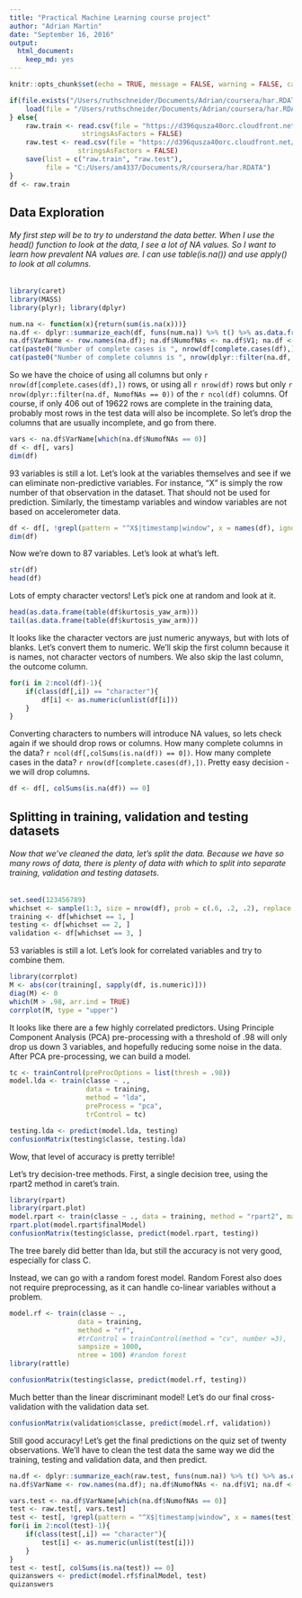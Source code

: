 ```yaml
---
title: "Practical Machine Learning course project"
author: "Adrian Martin"
date: "September 16, 2016"
output: 
  html_document: 
    keep_md: yes
---
```


```r
knitr::opts_chunk$set(echo = TRUE, message = FALSE, warning = FALSE, cache = TRUE)
```



```r

if(file.exists("/Users/ruthschneider/Documents/Adrian/coursera/har.RDATA")){
    load(file = "/Users/ruthschneider/Documents/Adrian/coursera/har.RDATA", verbose = FALSE)
} else{
    raw.train <- read.csv(file = "https://d396qusza40orc.cloudfront.net/predmachlearn/pml-training.csv",
                  stringsAsFactors = FALSE)
    raw.test <- read.csv(file = "https://d396qusza40orc.cloudfront.net/predmachlearn/pml-testing.csv",
                 stringsAsFactors = FALSE)
    save(list = c("raw.train", "raw.test"), 
         file = "C:/Users/am4337/Documents/R/coursera/har.RDATA")
}
df <- raw.train

```

## Data Exploration

###### My first step will be to try to understand the data better. When I use the head() function to look at the data, I see a lot of NA values. So I want to learn how prevalent NA values are. I can use table(is.na()) and use apply() to look at all columns.

```r
library(caret)
library(MASS)
library(plyr); library(dplyr)

num.na <- function(x){return(sum(is.na(x)))}
na.df <- dplyr::summarize_each(df, funs(num.na)) %>% t() %>% as.data.frame()
na.df$VarName <- row.names(na.df); na.df$NumofNAs <- na.df$V1; na.df <- na.df[,2:3]; row.names(na.df) <- NULL
cat(paste0("Number of complete cases is ", nrow(df[complete.cases(df),])))
cat(paste0("Number of complete columns is ", nrow(dplyr::filter(na.df, NumofNAs == 0))))
```

So we have the choice of using all columns but only `r nrow(df[complete.cases(df),])` rows, or using all `r nrow(df)` rows but only `r nrow(dplyr::filter(na.df, NumofNAs == 0))` of the `r ncol(df)` columns. Of course, if only 406 out of 19622 rows are complete in the training data, probably most rows in the test data will also be incomplete. So let's drop the columns that are usually incomplete, and go from there.

```r
vars <- na.df$VarName[which(na.df$NumofNAs == 0)]
df <- df[, vars]
dim(df)
```

93 variables is still a lot. Let's look at the variables themselves and see if we can eliminate non-predictive variables. For instance, "X" is simply the row number of that observation in the dataset. That should not be used for prediction. Similarly, the timestamp variables and window variables are not based on accelerometer data.

``` r
df <- df[, !grepl(pattern = "^X$|timestamp|window", x = names(df), ignore.case = TRUE)]
dim(df)
```

Now we're down to 87 variables. Let's look at what's left.

```r
str(df)
head(df)
```

Lots of empty character vectors! Let's pick one at random and look at it.

```r
head(as.data.frame(table(df$kurtosis_yaw_arm)))
tail(as.data.frame(table(df$kurtosis_yaw_arm)))
```

It looks like the character vectors are just numeric anyways, but with lots of blanks. Let's convert them to numeric. We'll skip the first column because it is names, not character vectors of numbers. We also skip the last column, the outcome column.

```r

for(i in 2:ncol(df)-1){
    if(class(df[,i]) == "character"){
        df[i] <- as.numeric(unlist(df[i]))
    }
}

```

Converting characters to numbers will introduce NA values, so lets check again if we should drop rows or columns. How many complete columns in the data? `r ncol(df[,colSums(is.na(df)) == 0])`. How many complete cases in the data? `r nrow(df[complete.cases(df),])`. Pretty easy decision - we will drop columns.

```r
df <- df[, colSums(is.na(df)) == 0]
```

## Splitting in training, validation and testing datasets

###### Now that we've cleaned the data, let's split the data. Because we have so many rows of data, there is plenty of data with which to split into separate training, validation and testing datasets.

```r

set.seed(123456789)
whichset <- sample(1:3, size = nrow(df), prob = c(.6, .2, .2), replace = TRUE)
training <- df[whichset == 1, ]
testing <- df[whichset == 2, ]
validation <- df[whichset == 3, ]
```

53 variables is still a lot. Let's look for correlated variables and try to combine them.

```r
library(corrplot)
M <- abs(cor(training[, sapply(df, is.numeric)]))
diag(M) <- 0
which(M > .98, arr.ind = TRUE)
corrplot(M, type = "upper")
```

It looks like there are a few highly correlated predictors. Using Principle Component Analysis (PCA) pre-processing with a threshold of .98 will only drop us down 3 variables, and hopefully reducing some noise in the data. After PCA pre-processing, we can build a model.

```r

tc <- trainControl(preProcOptions = list(thresh = .98))
model.lda <- train(classe ~ ., 
                   data = training, 
                   method = "lda", 
                   preProcess = "pca", 
                   trControl = tc)

testing.lda <- predict(model.lda, testing)
confusionMatrix(testing$classe, testing.lda)
```

Wow, that level of accuracy is pretty terrible!

Let's try decision-tree methods. First, a single decision tree, using the rpart2 method in caret's train.

```r
library(rpart)
library(rpart.plot)
model.rpart <- train(classe ~ ., data = training, method = "rpart2", maxdepth = 10)
rpart.plot(model.rpart$finalModel)
confusionMatrix(testing$classe, predict(model.rpart, testing))
```

The tree barely did better than lda, but still the accuracy is not very good, especially for class C.

Instead, we can go with a random forest model. Random Forest also does not require preprocessing, as it can handle co-linear variables without a problem.

```r
model.rf <- train(classe ~ ., 
                 data = training, 
                 method = "rf", 
                 #trControl = trainControl(method = "cv", number =3),
                 sampsize = 1000,
                 ntree = 100) #random forest
library(rattle)

confusionMatrix(testing$classe, predict(model.rf, testing))
```

Much better than the linear discriminant model! Let's do our final cross-validation with the validation data set.

```r
confusionMatrix(validation$classe, predict(model.rf, validation))
```

Still good accuracy! Let's get the final predictions on the quiz set of twenty observations. We'll have to clean the test data the same way we did the training, testing and validation data, and then predict.

```r
na.df <- dplyr::summarize_each(raw.test, funs(num.na)) %>% t() %>% as.data.frame()
na.df$VarName <- row.names(na.df); na.df$NumofNAs <- na.df$V1; na.df <- na.df[,2:3]; row.names(na.df) <- NULL

vars.test <- na.df$VarName[which(na.df$NumofNAs == 0)]
test <- raw.test[, vars.test]
test <- test[, !grepl(pattern = "^X$|timestamp|window", x = names(test), ignore.case = TRUE)]
for(i in 2:ncol(test)-1){
    if(class(test[,i]) == "character"){
        test[i] <- as.numeric(unlist(test[i]))
    }
}
test <- test[, colSums(is.na(test)) == 0]
quizanswers <- predict(model.rf$finalModel, test)
quizanswers
```
